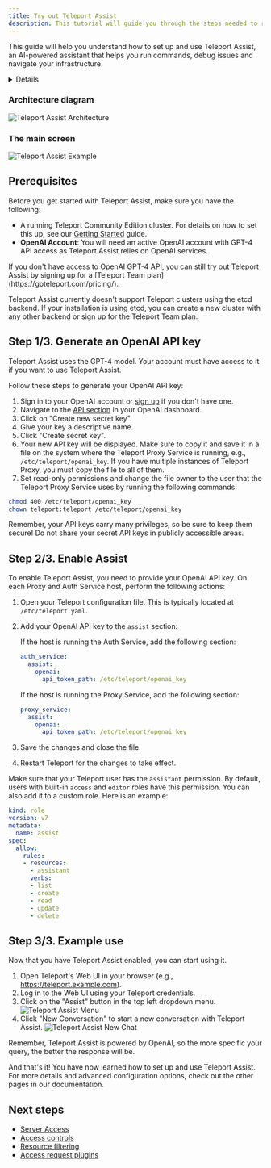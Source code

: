 ```yaml
---
title: Try out Teleport Assist
description: This tutorial will guide you through the steps needed to run Teleport Assist on your own infrastructure.
---
```


This guide will help you understand how to set up and use Teleport Assist, an
AI-powered assistant that helps you run commands, debug issues and navigate your
infrastructure.

<Details
  title="Version warning"
  opened={true}
  min="12.0"
>

Teleport Assist is available starting from Teleport `v12.4` for Teleport
Community Edition.

</Details>

### Architecture diagram

![Teleport Assist Architecture](../img/assist/architecture-diagram.png)

### The main screen

![Teleport Assist Example](../img/assist/assist-example.png)

## Prerequisites

Before you get started with Teleport Assist, make sure you have the following:

- A running Teleport Community Edition cluster. For details on how to set this
  up, see our [Getting Started](./index.mdx) guide.
- **OpenAI Account**: You will need an active OpenAI account with GPT-4 API
  access as Teleport Assist relies on OpenAI services.

<Notice type="note">
If you don't have access to OpenAI GPT-4 API, you can still try out Teleport
Assist by signing up for a
[Teleport Team plan](https://goteleport.com/pricing/).
</Notice>

Teleport Assist currently doesn't support Teleport clusters using the etcd backend.
If your installation is using etcd, you can create a new cluster with
any other backend or sign up for the Teleport Team plan.

## Step 1/3. Generate an OpenAI API key

Teleport Assist uses the GPT-4 model. Your account must have access to it if you
want to use Teleport Assist.

Follow these steps to generate your OpenAI API key:

1. Sign in to your OpenAI account or
   [sign up](https://platform.openai.com/signup) if you don't have one.
1. Navigate to the [API section](https://platform.openai.com/account/api-keys)
   in your OpenAI dashboard.
1. Click on "Create new secret key".
1. Give your key a descriptive name.
1. Click "Create secret key".
1. Your new API key will be displayed. Make sure to copy it and save it in a
   file on the system where the Teleport Proxy Service is running, e.g.,
   `/etc/teleport/openai_key`. If you have multiple instances of Teleport Proxy,
   you must copy the file to all of them.
1. Set read-only permissions and change the file owner to the user that the
   Teleport Proxy Service uses by running the following commands:

```bash
chmod 400 /etc/teleport/openai_key
chown teleport:teleport /etc/teleport/openai_key
```

<Notice type="warning">
Remember, your API keys carry many privileges, so be sure to keep them secure!
Do not share your secret API keys in publicly accessible areas.
</Notice>

## Step 2/3. Enable Assist

To enable Teleport Assist, you need to provide your OpenAI API key. On each
Proxy and Auth Service host, perform the following actions:

1. Open your Teleport configuration file. This is typically located at `/etc/teleport.yaml`.

1. Add your OpenAI API key to the `assist` section:

   If the host is running the Auth Service, add the following section:

   ```yaml
   auth_service:
     assist:
       openai:
         api_token_path: /etc/teleport/openai_key
   ```

   If the host is running the Proxy Service, add the following section:

   ```yaml
   proxy_service:
     assist:
       openai:
         api_token_path: /etc/teleport/openai_key
   ```

1. Save the changes and close the file.

1. Restart Teleport for the changes to take effect.

Make sure that your Teleport user has the `assistant` permission. By default, users
with built-in `access` and `editor` roles have this permission. You can also
add it to a custom role. Here is an example:

```yaml
kind: role
version: v7
metadata:
  name: assist
spec:
  allow:
    rules:
    - resources:
      - assistant
      verbs:
      - list
      - create
      - read
      - update
      - delete
```

## Step 3/3. Example use

Now that you have Teleport Assist enabled, you can start using it.

1. Open Teleport's Web UI in your browser (e.g., https://teleport.example.com).
1. Log in to the Web UI using your Teleport credentials.
1. Click on the "Assist" button in the top left dropdown menu.
![Teleport Assist Menu](../img/assist/main-screen.png)
1. Click "New Conversation" to start a new conversation with Teleport Assist.
![Teleport Assist New Chat](../img/assist/assist-screen.png)

Remember, Teleport Assist is powered by OpenAI, so the more specific your query,
the better the response will be.

And that's it! You have now learned how to set up and use Teleport Assist. For
more details and advanced configuration options, check out the other pages in
our documentation.

## Next steps

- [Server Access](server-access/introduction.mdx)
- [Access controls](access-controls/getting-started.mdx)
- [Resource filtering](reference/predicate-language.mdx)
- [Access request plugins](access-controls/access-request-plugins/index.mdx)
